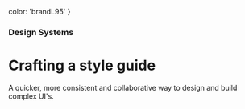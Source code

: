   color: 'brandL95'
}

### Design Systems

# Crafting a style guide

A quicker, more consistent and collaborative way to design and build complex UI's.
